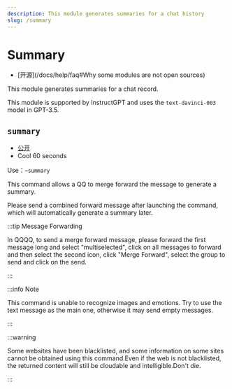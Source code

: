 ```yaml
---
description: This module generates summaries for a chat history
slug: /summary
---
```


# Summary

-   [开源]\(/docs/help/faq#Why some modules are not open sources)

This module generates summaries for a chat record.

This module is supported by InstructGPT and uses the `text-davinci-003` model in GPT-3.5.

## `summary`

-   [公开](permissions)
-   Cool 60 seconds

Use：`~summary`

This command allows a QQ to merge forward the message to generate a summary.

Please send a combined forward message after launching the command, which will automatically generate a summary later.

:::tip Message Forwarding

In QQQQ, to send a merge forward message, please forward the first message long and select "multiselected", click on all messages to forward and then select the second icon, click "Merge Forward", select the group to send and click on the send.

:::

:::info Note

This command is unable to recognize images and emotions. Try to use the text message as the main one, otherwise it may send empty messages.

:::

:::warning

Some websites have been blacklisted, and some information on some sites cannot be obtained using this command.Even if the web is not blacklisted, the returned content will still be cloudable and intelligible.Don't die.

:::
